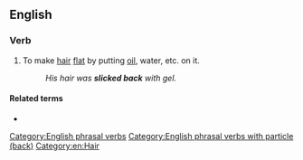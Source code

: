 ==English==

===Verb===
{{en-verb|*}}

# To make [[hair]] [[flat]] by putting [[oil]], water, etc. on it.
#: ''His hair was '''slicked back''' with gel.''

====Related terms====
* {{l|en|slick down}}

[[Category:English phrasal verbs]]
[[Category:English phrasal verbs with particle (back)]]
[[Category:en:Hair]]